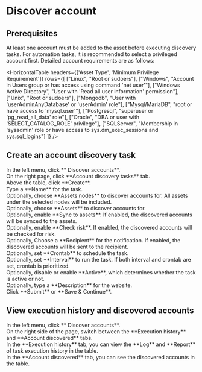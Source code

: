 # Discover account

## Prerequisites
At least one account must be added to the asset before executing discovery tasks. For automation tasks, it is recommended to select a privileged account first.
Detailed account requirements are as follows:

<HorizontalTable 
headers={['Asset Type', 'Minimum Privilege Requirement']} 
rows={[
    ["Linux", "Root or sudoers"], 
    ["Windows", "Account in Users group or has access using command 'net user'"], 
    ["Windows Active Directory", "User with 'Read all user information' permission"], 
    ["Unix", "Root or sudoers"], 
    ["Mongodb", "User with 'userAdminAnyDatabase' or 'userAdmin' role"], 
    ["Mysql/MariaDB", "root or have access to 'mysql.user'"], 
    ["Postgresql", "superuser or 'pg_read_all_data' role"], 
    ["Oracle", "DBA or user with 'SELECT_CATALOG_ROLE' privilege"],
    ["SQLServer", "Membership in 'sysadmin' role or have access to sys.dm_exec_sessions and sys.sql_logins"]
]}
/>

## Create an account discovery task

<Steps>

<div>
<Nav name="pam" />
</div>

<div>
In the left menu, click **<Icon name="search" /> Discover accounts**.
</div>

<div>
On the right page, click **Account discovery tasks** tab.
</div>

<div>
Above the table, click **Create**.
</div>

<div>
Type a **Name** for the task.
</div>

<div>
Optionally, choose **Assets nodes** to discover accounts for. All assets under the selected nodes will be included.
</div>

<div>
Optionally, choose **Assets** to discover accounts for.
</div>

<div>
Optionally, enable **Sync to assets**. If enabled, the discovered accounts will be synced to the assets.
</div>

<div>
Optionally, enable **Check risk**. If enabled, the discovered accounts will be checked for risk.  
</div>

<div>
Optionally, Choose a **Recipient** for the notification. If enabled, the discovered accounts will be sent to the recipient.
</div>

<div>
Optionally, set **Crontab** to schedule the task.
</div>

<div>
Optionally, set **Interval** to run the task. If both interval and crontab are set, crontab is prioritized.
</div>

<div>
Optionally, disable or enable **Active**, which determines whether the task is active or not.
</div>

<div>
Optionally, type a **Description** for the website.
</div>

<div>
Click **Submit** or **Save & Continue**.
</div>

</Steps>

## View execution history and discovered accounts

<Steps>

<div>
<Nav name="pam" />
</div>

<div>
In the left menu, click **<Icon name="search" /> Discover accounts**.
</div>

<div>
On the right side of the page, switch between the **Execution history** and **Account discovered** tabs.
</div>

<div>
In the **Execution history** tab, you can view the **Log** and **Report** of task execution history in the table.<br/>
In the **Account discovered** tab, you can see the discovered accounts in the table.
</div>

</Steps>
